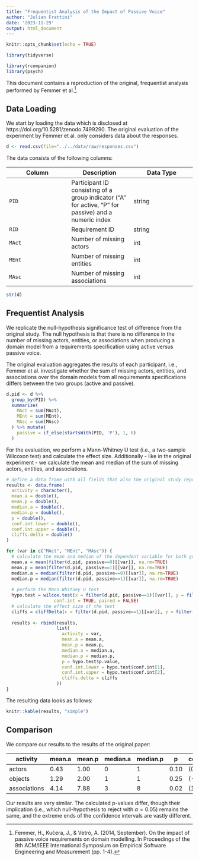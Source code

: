 ```yaml
---
title: "Frequentist Analysis of the Impact of Passive Voice"
author: "Julian Frattini"
date: '2023-11-29'
output: html_document
---
```


```r
knitr::opts_chunk$set(echo = TRUE)

library(tidyverse)

library(rcompanion)
library(psych)
```

This document contains a reproduction of the original, frequentist analysis performed by Femmer et al.^[Femmer, H., Kučera, J., & Vetrò, A. (2014, September). On the impact of passive voice requirements on domain modelling. In Proceedings of the 8th ACM/IEEE International Symposium on Empirical Software Engineering and Measurement (pp. 1-4).].

## Data Loading

We start by loading the data which is disclosed at https://doi.org/10.5281/zenodo.7499290. The original evaluation of the experiment by Femmer et al. only considers data about the responses.

```r
d <- read.csv(file="../../data/raw/responses.csv")
```

The data consists of the following columns:

| Column | Description | Data Type |
|---|---|---|
| `PID` | Participant ID consisting of a group indicator ("A" for active, "P" for passive) and a numeric index | string |
| `RID` | Requirement ID | string |
| `MAct` | Number of missing actors | int |
| `MEnt` | Number of missing entities | int |
| `MAsc` | Number of missing associations | int |

```r
str(d)
```

## Frequentist Analysis

We replicate the null-hypothesis significance test of difference from the original study. The null hypothesis is that there is no difference in the number of missing actors, entities, or associations when producing a domain model from a requirements specification using active versus passive voice.

The original evaluation aggregates the results of each participant, i.e., Femmer et al. investigate whether the sum of missing actors, entities, and associations over the domain models from all requirements specifications differs between the two groups (active and passive).

```r
d.pid <- d %>% 
  group_by(PID) %>% 
  summarize(
    MAct = sum(MAct),
    MEnt = sum(MEnt),
    MAsc = sum(MAsc)
  ) %>% mutate(
    passive = if_else(startsWith(PID, 'P'), 1, 0)
  )
```

For the evaluation, we perform a Mann-Whitney U test (i.e., a two-sample Wilcoxon test) and calculate the effect size. Additionally - like in the original experiment - we calculate the mean and median of the sum of missing actors, entities, and associations.

```r
# define a data frame with all fields that also the original study reported
results <- data.frame(
  activity = character(),
  mean.a = double(),
  mean.p = double(),
  median.a = double(),
  median.p = double(),
  p = double(),
  conf.int.lower = double(),
  conf.int.upper = double(),
  cliffs.delta = double()
)

for (var in c("MAct", "MEnt", "MAsc")) {
  # calculate the mean and median of the dependent variable for both groups (active and passive)
  mean.a = mean(filter(d.pid, passive==0)[[var]], na.rm=TRUE)
  mean.p = mean(filter(d.pid, passive==1)[[var]], na.rm=TRUE)
  median.a = median(filter(d.pid, passive==0)[[var]], na.rm=TRUE)
  median.p = median(filter(d.pid, passive==1)[[var]], na.rm=TRUE)
  
  # perform the Mann Whitney U test
  hypo.test = wilcox.test(x = filter(d.pid, passive==1)[[var]], y = filter(d.pid, passive==0)[[var]], 
                  conf.int = TRUE, paired = FALSE)
  # calculate the effect size of the test
  cliffs = cliffDelta(x = filter(d.pid, passive==1)[[var]], y = filter(d.pid, passive==0)[[var]])
  
  results <- rbind(results,
                   list(
                     activity = var,
                     mean.a = mean.a,
                     mean.p = mean.p,
                     median.a = median.a,
                     median.p = median.p,
                     p = hypo.test$p.value,
                     conf.int.lower = hypo.test$conf.int[1],
                     conf.int.upper = hypo.test$conf.int[2],
                     cliffs.delta = cliffs
                   ))
}
```

The resulting data looks as follows:

```r
knitr::kable(results, "simple")
```

## Comparison

We compare our results to the results of the original paper:

| activity | mean.a | mean.p | median.a | median.p | p | conf.int | cliffs.delta |
|---|---|---|---|---|---|---|---|
| actors | 0.43 | 1.00 | 0 | 1 | 0.10 | (0; $\infty$) | 0.39 |
| objects | 1.29 | 2.00 | 1 | 1 | 0.25 | (-1; $\infty$) | 0.25 |
| associations | 4.14 | 7.88 | 3 | 8 | 0.02 | (1; $\infty$) | 0.75 |

Our results are very similar. The calculated p-values differ, though their implication (i.e., which null-hypothesis to reject with $\alpha=0.05$) remains the same, and the extreme ends of the confidence intervals are vastly different.
